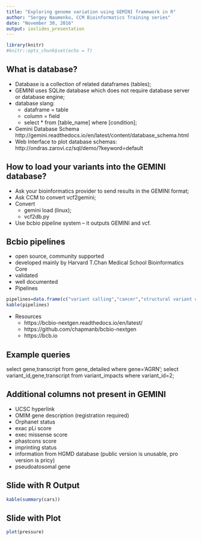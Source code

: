 ```yaml
---
title: "Exploring genome variation using GEMINI framework in R"
author: "Sergey Naumenko, CCM Bioinformatics Training series"
date: "November 30, 2016"
output: ioslides_presentation
---
```


```r
library(knitr)
#knitr::opts_chunk$set(echo = T)
```

## What is database?

- Database is a collection of related dataframes (tables);
- GEMINI uses SQLite database which does not require database server or database engine;
- database slang:
    + dataframe = table
    + column = field
    + select * from [table_name] where [condition];
- Gemini Database Schema
  http://gemini.readthedocs.io/en/latest/content/database_schema.html
- Web Interface to plot database schemas:
  http://ondras.zarovi.cz/sql/demo/?keyword=default

## How to load your variants into the GEMINI database?

- Ask your bioinformatics provider to send results in the GEMINI format;
- Ask CCM to convert vcf2gemini;
- Convert
    + gemini load (linux);
    + vcf2db.py 
- Use bcbio pipeline system – it outputs GEMINI and vcf.

## Bcbio pipelines

- open source, community supported
- developed mainly by Harvard T.Chan Medical School Bioinformatics Core
- validated
- well documented
- Pipelines
```r
pipelines=data.frame(c("variant calling","cancer","structural variant calling","RNA-seq","smallRNA-seq","ChIP-seq"))
kable(pipelines)
```
- Resources
    + https://bcbio-nextgen.readthedocs.io/en/latest/
    + https://github.com/chapmanb/bcbio-nextgen
    + https://bcb.io

## Example queries
select gene,transcript from gene_detailed where gene='AGRN';
select variant_id,gene,transcript from variant_impacts where variant_id=2;

## Additional columns not present in GEMINI

- UCSC hyperlink
- OMIM gene description (registration required)
- Orphanet status
- exac pLi score
- exec missense score
- phastcons score
- imprinting status
- information from HGMD database (public version is unusable, pro version is pricy)
- pseudoatosomal gene

## Slide with R Output

```r
kable(summary(cars))
```

## Slide with Plot

```r
plot(pressure)
```

